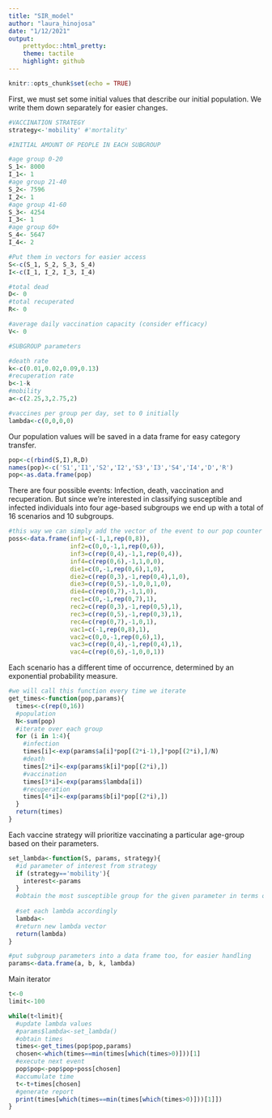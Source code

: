 ```yaml
---
title: "SIR_model"
author: "laura_hinojosa"
date: "1/12/2021"
output: 
    prettydoc::html_pretty:
    theme: tactile
    highlight: github
---
```


```r
knitr::opts_chunk$set(echo = TRUE)
```


First, we must set some initial values that describe our initial population. We write them down separately for easier changes.

```r
#VACCINATION STRATEGY
strategy<-'mobility' #'mortality'

#INITIAL AMOUNT OF PEOPLE IN EACH SUBGROUP

#age group 0-20
S_1<- 8000
I_1<- 1
#age group 21-40
S_2<- 7596
I_2<- 1
#age group 41-60
S_3<- 4254
I_3<- 1
#age group 60+
S_4<- 5647
I_4<- 2

#Put them in vectors for easier access
S<-c(S_1, S_2, S_3, S_4)
I<-c(I_1, I_2, I_3, I_4)

#total dead
D<- 0
#total recuperated
R<- 0

#average daily vaccination capacity (consider efficacy)
V<- 0

#SUBGROUP parameters

#death rate
k<-c(0.01,0.02,0.09,0.13)
#recuperation rate
b<-1-k
#mobility
a<-c(2.25,3,2.75,2)

#vaccines per group per day, set to 0 initially
lambda<-c(0,0,0,0)
```


Our population values will be saved in a data frame for easy category transfer.
```r
pop<-c(rbind(S,I),R,D)
names(pop)<-c('S1','I1','S2','I2','S3','I3','S4','I4','D','R')
pop<-as.data.frame(pop)
```


There are four possible events: Infection, death, vaccination and recuperation. But since we're interested in classifying susceptible and infected individuals into four age-based subgroups we end up with a total of 16 scenarios and 10 subgroups.

```r
#this way we can simply add the vector of the event to our pop counter
poss<-data.frame(inf1=c(-1,1,rep(0,8)),
                 inf2=c(0,0,-1,1,rep(0,6)),
                 inf3=c(rep(0,4),-1,1,rep(0,4)),
                 inf4=c(rep(0,6),-1,1,0,0),
                 die1=c(0,-1,rep(0,6),1,0),
                 die2=c(rep(0,3),-1,rep(0,4),1,0),
                 die3=c(rep(0,5),-1,0,0,1,0),
                 die4=c(rep(0,7),-1,1,0),
                 rec1=c(0,-1,rep(0,7),1),
                 rec2=c(rep(0,3),-1,rep(0,5),1),
                 rec3=c(rep(0,5),-1,rep(0,3),1),
                 rec4=c(rep(0,7),-1,0,1),
                 vac1=c(-1,rep(0,8),1),
                 vac2=c(0,0,-1,rep(0,6),1),
                 vac3=c(rep(0,4),-1,rep(0,4),1),
                 vac4=c(rep(0,6),-1,0,0,1))
```


Each scenario has a different time of occurrence, determined by an exponential probability measure.

```r
#we will call this function every time we iterate
get_times<-function(pop,params){
  times<-c(rep(0,16))
  #population
  N<-sum(pop)
  #iterate over each group
  for (i in 1:4){
    #infection
    times[i]<-exp(params$a[i]*pop[(2*i-1),]*pop[(2*i),]/N)
    #death
    times[2*i]<-exp(params$k[i]*pop[(2*i),])
    #vaccination
    times[3*i]<-exp(params$lambda[i])
    #recuperation
    times[4*i]<-exp(params$b[i]*pop[(2*i),])
  }
  return(times)
}
```


Each vaccine strategy will prioritize vaccinating a particular age-group based on their parameters.
```r
set_lambda<-function(S, params, strategy){
  #id parameter of interest from strategy
  if (strategy=='mobility'){
    interest<-params
  }
  #obtain the most susceptible group for the given parameter in terms of N
  
  #set each lambda accordingly
  lambda<-
  #return new lambda vector
  return(lambda)
}
```


```r
#put subgroup parameters into a data frame too, for easier handling
params<-data.frame(a, b, k, lambda)
```




Main iterator
```r
t<-0
limit<-100

while(t<limit){
  #update lambda values
  #params$lambda<-set_lambda()
  #obtain times
  times<-get_times(pop$pop,params)
  chosen<-which(times==min(times[which(times>0)]))[1]
  #execute next event
  pop$pop<-pop$pop+poss[chosen]
  #accumulate time
  t<-t+times[chosen]
  #generate report
  print(times[which(times==min(times[which(times>0)]))[1]])
}
```







